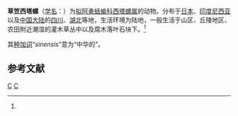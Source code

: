 {{Speciesbox
| taxon = Sitalina Petasus-sinensis
| binomial_authority = Heude, 1885<ref name='id11045'>{{cite web| url =http://www.bioinfo.cn/db05/BjdwSpecies.php?action=view&id=11045| title =草笠西塔螺| work =《中国动物物种编目数据库》| publisher =中国科学院微生物研究所| author =中国科学院动物研究所| accessdate =2009-04-28| deadurl =yes| archiveurl =https://web.archive.org/web/20160305052024/http://www.bioinfo.cn/db05/BjdwSpecies.php?action=view&id=11045| archivedate =2016-03-05}}</ref>
}}

'''草笠西塔螺'''（[[学名|学名]]：{{lang|la|''Sitalina Petasus-sinensis''}}）为[[拟阿勇蛞蝓科|拟阿勇蛞蝓科]][[西塔螺属|西塔螺属]]的动物。分布于[[日本|日本]]、[[印度尼西亚|印度尼西亚]]以及[[中国大陆|中国大陆]]的[[四川|四川]]、[[湖北|湖北]]等地，生活环境为陆地，一般生活于山区、丘陵地区、农田附近潮湿的灌木草丛中以及腐木落叶石块下。<ref name='id11045'/>

其[[种加词|种加词]]“''sinensis''”意为“中华的”。

== 参考文献 ==
{{reflist}}

{{软体动物小作品}}
{{Taxonbar}}
[[Category:1885年描述的动物|C]]
[[Category:西塔螺属|C]]